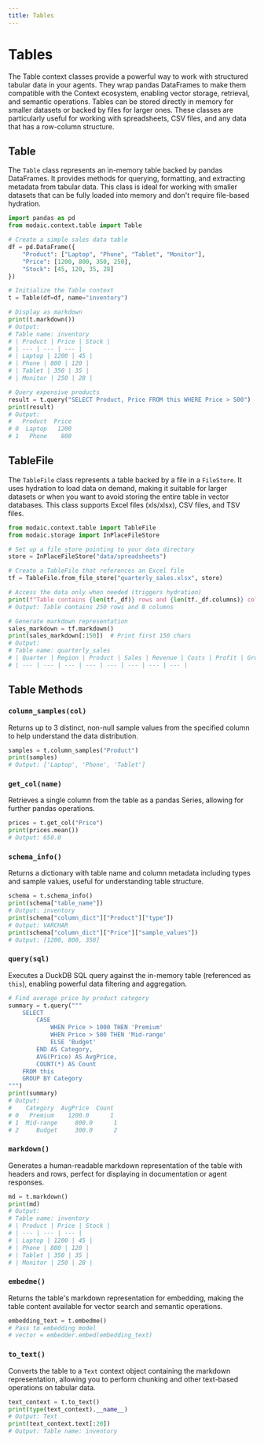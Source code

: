 ```yaml
---
title: Tables
---
```


# Tables

The Table context classes provide a powerful way to work with structured tabular data in your agents. They wrap pandas DataFrames to make them compatible with the Context ecosystem, enabling vector storage, retrieval, and semantic operations. Tables can be stored directly in memory for smaller datasets or backed by files for larger ones. These classes are particularly useful for working with spreadsheets, CSV files, and any data that has a row-column structure.

## Table

The `Table` class represents an in-memory table backed by pandas DataFrames. It provides methods for querying, formatting, and extracting metadata from tabular data. This class is ideal for working with smaller datasets that can be fully loaded into memory and don't require file-based hydration.

```python
import pandas as pd
from modaic.context.table import Table

# Create a simple sales data table
df = pd.DataFrame({
    "Product": ["Laptop", "Phone", "Tablet", "Monitor"],
    "Price": [1200, 800, 350, 250],
    "Stock": [45, 120, 35, 28]
})

# Initialize the Table context
t = Table(df=df, name="inventory")

# Display as markdown
print(t.markdown())
# Output:
# Table name: inventory
# | Product | Price | Stock |
# | --- | --- | --- |
# | Laptop | 1200 | 45 |
# | Phone | 800 | 120 |
# | Tablet | 350 | 35 |
# | Monitor | 250 | 28 |

# Query expensive products
result = t.query("SELECT Product, Price FROM this WHERE Price > 500")
print(result)
# Output:
#   Product  Price
# 0  Laptop   1200
# 1   Phone    800
```

## TableFile

The `TableFile` class represents a table backed by a file in a `FileStore`. It uses hydration to load data on demand, making it suitable for larger datasets or when you want to avoid storing the entire table in vector databases. This class supports Excel files (xls/xlsx), CSV files, and TSV files.

```python
from modaic.context.table import TableFile
from modaic.storage import InPlaceFileStore

# Set up a file store pointing to your data directory
store = InPlaceFileStore("data/spreadsheets")

# Create a TableFile that references an Excel file
tf = TableFile.from_file_store("quarterly_sales.xlsx", store)

# Access the data only when needed (triggers hydration)
print(f"Table contains {len(tf._df)} rows and {len(tf._df.columns)} columns")
# Output: Table contains 250 rows and 8 columns

# Generate markdown representation
sales_markdown = tf.markdown()
print(sales_markdown[:150])  # Print first 150 chars
# Output:
# Table name: quarterly_sales
# | Quarter | Region | Product | Sales | Revenue | Costs | Profit | Growth |
# | --- | --- | --- | --- | --- | --- | --- | --- |
```

## Table Methods

### `column_samples(col)`

Returns up to 3 distinct, non-null sample values from the specified column to help understand the data distribution.

```python
samples = t.column_samples("Product")
print(samples)
# Output: ['Laptop', 'Phone', 'Tablet']
```

### `get_col(name)`

Retrieves a single column from the table as a pandas Series, allowing for further pandas operations.

```python
prices = t.get_col("Price")
print(prices.mean())
# Output: 650.0
```

### `schema_info()`

Returns a dictionary with table name and column metadata including types and sample values, useful for understanding table structure.

```python
schema = t.schema_info()
print(schema["table_name"])
# Output: inventory
print(schema["column_dict"]["Product"]["type"])
# Output: VARCHAR
print(schema["column_dict"]["Price"]["sample_values"])
# Output: [1200, 800, 350]
```

### `query(sql)`

Executes a DuckDB SQL query against the in-memory table (referenced as `this`), enabling powerful data filtering and aggregation.

```python
# Find average price by product category
summary = t.query("""
    SELECT 
        CASE 
            WHEN Price > 1000 THEN 'Premium'
            WHEN Price > 500 THEN 'Mid-range'
            ELSE 'Budget'
        END AS Category,
        AVG(Price) AS AvgPrice,
        COUNT(*) AS Count
    FROM this
    GROUP BY Category
""")
print(summary)
# Output:
#    Category  AvgPrice  Count
# 0   Premium    1200.0      1
# 1  Mid-range     800.0      1
# 2     Budget     300.0      2
```

### `markdown()`

Generates a human-readable markdown representation of the table with headers and rows, perfect for displaying in documentation or agent responses.

```python
md = t.markdown()
print(md)
# Output:
# Table name: inventory
# | Product | Price | Stock |
# | --- | --- | --- |
# | Laptop | 1200 | 45 |
# | Phone | 800 | 120 |
# | Tablet | 350 | 35 |
# | Monitor | 250 | 28 |
```

### `embedme()`

Returns the table's markdown representation for embedding, making the table content available for vector search and semantic operations.

```python
embedding_text = t.embedme()
# Pass to embedding model
# vector = embedder.embed(embedding_text)
```

### `to_text()`

Converts the table to a `Text` context object containing the markdown representation, allowing you to perform chunking and other text-based operations on tabular data.

```python
text_context = t.to_text()
print(type(text_context).__name__)
# Output: Text
print(text_context.text[:20])
# Output: Table name: inventory
```